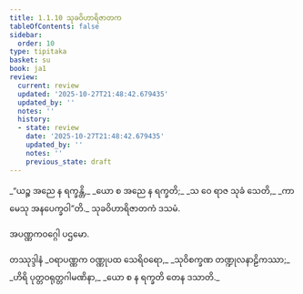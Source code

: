 ```yaml
---
title: 1.1.10 သုခဝိဟာရိဇာတက
tableOfContents: false
sidebar:
  order: 10
type: tipitaka
basket: su
book: ja1
review:
  current: review
  updated: '2025-10-27T21:48:42.679435'
  updated_by: ''
  notes: ''
  history:
  - state: review
    date: '2025-10-27T21:48:42.679435'
    updated_by: ''
    notes: ''
    previous_state: draft
---
```



<ReviewStatus review={frontmatter.review} showDetails={true} />

<HypothesisAnnotation frontmatter={frontmatter} />

<DynamicBreadcrumb />

<Division number="10" book="ja1" e="ch" v="22" p="3">

<Paragraph number="20" type="verses" book="ja1">
_“ယဉ္စ အညေ န ရက္ခန္တိ,_  
_ယော စ အညေ န ရက္ခတိ;_  
_သ ဝေ ရာဇ သုခံ သေတိ,_  
_ကာမေသု အနပေက္ခဝါ”တိ._  


</Paragraph>
</Division>

<Paragraph number="21" type="center" book="ja1">
သုခဝိဟာရိဇာတကံ ဒသမံ.

  
အပဏ္ဏကဝဂ္ဂေါ ပဌမော.



</Paragraph>

<Paragraph number="22" type="center" book="ja1">
တဿုဒ္ဒါနံ


</Paragraph>

<Paragraph number="23" type="verses" book="ja1">
_ဝရာပဏ္ဏက ဝဏ္ဏုပထ သေရိဝရော,_  
_သုဝိစက္ခဏ တဏ္ဍုလနာဠိကဿာ;_  
_ဟိရိ ပုတ္တဝရုတ္တဂါမဏိနာ,_  
_ယော စ န ရက္ခတိ တေန ဒသာတိ._
</Paragraph>